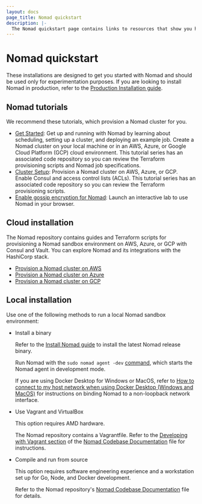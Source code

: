 ```yaml
---
layout: docs
page_title: Nomad quickstart
description: |-
  The Nomad quickstart page contains links to resources that show you how to get started using Nomad locally or in a cloud environment.
---
```


# Nomad quickstart

These installations are designed to get you started with Nomad and should
be used only for experimentation purposes. If you are looking to install Nomad
in production, refer to the [Production Installation
guide](/nomad/docs/deploy/production).

## Nomad tutorials

We recommend these tutorials, which provision a Nomad cluster for you.

- [Get Started][]: Get up and running with Nomad by learning about scheduling,
  setting up a cluster, and deploying an example job. Create a Nomad cluster
  on your local machine or in an AWS, Azure, or Google Cloud Platform (GCP)
  cloud environment. This tutorial series has an associated code repository so
  you can review the Terraform provisioning scripts and Nomad job specifications.
- [Cluster Setup][]: Provision a Nomad cluster on AWS, Azure, or GCP. Enable
  Consul and access control lists (ACLs). This tutorial series has an associated
  code repository so you can review the Terraform provisioning scripts.
- [Enable gossip encryption for Nomad][interactive]: Launch an interactive lab
  to use Nomad in your browser.

## Cloud installation

The Nomad repository contains guides and Terraform scripts for provisioning a
Nomad sandbox environment on AWS, Azure, or GCP with Consul and Vault. You can
explore Nomad and its integrations with the HashiCorp stack.

- [Provision a Nomad cluster on AWS][]
- [Provision a Nomad cluster on Azure][]
- [Provision a Nomad cluster on GCP][]

## Local installation

Use one of the following methods to run a local Nomad sandbox environment:

- Install a binary

  Refer to the [Install Nomad guide][installing-binary] to install the latest
  Nomad release binary.

  Run Nomad with the `sudo nomad agent -dev` [command][agent-dev], which
  starts the Nomad agent in development mode.

  If you are using Docker Desktop for Windows or MacOS, refer to [How to connect
  to my host network when using Docker Desktop (Windows and MacOS)][faq-win-mac]
  for instructions on binding Nomad to a non-loopback network interface.

- Use Vagrant and VirtualBox

  This option requires AMD hardware.

  The Nomad repository contains a Vagrantfile. Refer to the [Developing with
  Vagrant section][vagrant] of the [Nomad Codebase
  Documentation][compile-source] file for instructions.

- Compile and run from source

  This option requires software engineering experience and a workstation set up
  for Go, Node, and Docker development.

  Refer to the Nomad repository's [Nomad Codebase Documentation][compile-source]
  file for details.

[faq-win-mac]: /nomad/docs/faq#q-how-to-connect-to-my-host-network-when-using-docker-desktop-windows-and-macos
[installing-binary]: /nomad/docs/install
[Get Started]: /nomad/tutorials/get-started
[Cluster Setup]: /nomad/tutorials/cluster-setup
[interactive]: /nomad/tutorials/interactive/security-gossip-encryption
[Provision a Nomad cluster on AWS]: https://github.com/hashicorp/nomad/blob/main/terraform/aws/README.md
[Provision a Nomad cluster on Azure]:
    https://github.com/hashicorp/nomad/blob/main/terraform/azure/README.md
[Provision a Nomad cluster on GCP]: https://github.com/hashicorp/nomad/blob/main/terraform/gcp/README.md
[agent-dev]: /nomad/commands/agent#dev
[vagrant]: https://github.com/hashicorp/nomad/blob/main/contributing/README.md#developing-with-vagrant
[compile-source]: https://github.com/hashicorp/nomad/blob/main/contributing/README.md
